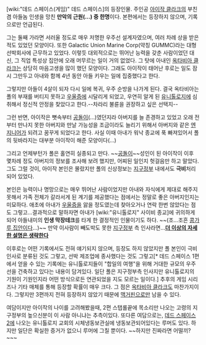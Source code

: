 [wiki:"데드 스페이스(게임)" 데드 스페이스]의 등장인물. 주인공 [[아이작 클라크]]의 부친 겸 아들놈 인생을 망친 '''만악의 근원(...) 중 한명'''이다. 본편에서는 등장하지 않으며, 기록으로만 언급된다. 

그는 둘째 가라면 서러울 정도로 매우 저명한 우주선 설계자였으며, 여러 차례 상을 받은 적도 있었던 모양이다. 또한 Galactic Union Marine Corp(약칭 GUMMC)라는 대형 선박회사에 근무하고 있었다. 이렇듯 대외적으로는 뛰어난 능력을 갖춘 사람이었던 대신, 그 직업 특성상 집안에 오래 머무르는 일이 거의 없었다. 그 탓에 아내인 [[옥타비아 클라크]]는 상당히 마음고생을 많이 했던 모양이다. 그래도 아이작이 태어난 후로는 일도 잠시 그만두고 아내와 함께 4년 동안 아들 키우는 일에 집중했다고 한다.

그렇지만 아들이 4살이 되자 다시 일에 복귀, 우주 순방을 나가게 된다. 결국 옥타비아는 폴의 부재를 버티지 못하고 [[우울증]]에 시달리게 되었고, 우연히 알게 된 [[유니톨로지]]에 심취해서 정신적 안정을 찾았다고 한다.--차라리 불륜을 권장하고 싶은 선택지--

그런 반면, 아이작은 뼛속부터 [[공돌이]](...)였던지라 아버지를 늘 존경하고 있었고 오래 전부터 만나지 못한 아버지와 만날 가능성을 조금이라도 늘리기 위해서 아버지와 같은 [[엔지니어]]가 되려고 꿈꾸게 되었다고 한다. 사실 이때 아내가 워낙 종교에 푹 빠져있어서 폴의 뒷바라지는 대부분 아이작이 해준 모양이다(...)

그리고 언제부턴가 폴은 홀연히 실종되고 만다. ~~[[공돌이]]~~성인이 된 아이작이 이후 몇차례 정도 아버지의 정보를 조사해 보려 했지만, 어찌된 일인지 헛걸음만 하고 말았다. 그도 그럴 것이, 아이작 본인은 몰랐지만 폴의 신상정보는 [[지구정부]] 내에서도 '''극비'''처리 되어 있었다.

본인은 능력이나 명망으로는 매우 뛰어난 사람이었지만 아내와 자식에게 제대로 해주지 못해서 가족 전체가 갈라서게 된 계기를 제공했다는 점에서는 정말로 좋은 아버지인지는 미묘하다. 애초에 아내가 [[우울증]]을 앓을 정도였는데 찾아오거나 연락 한번 않았다는 점도 그렇고...결과적으로 말하자면 아내가 [wiki:"유니톨로지" 사이비 종교]에 귀의하게 되어 아들내미의 '''인생 막장테크'''를 타게 한 결정적인 인물이기도 하다. ~~(조...조흔 [[콩가루 집안]]이다...)~~
만약 이사람이 빼도박도 못한 [[지구정부]] 측 인사라면...'''[[더 이상의 자세한 설명은 생략한다]]'''
 
이후로는 어떤 기록에서도 전혀 얘기되지 않으며, 등장도 하지 않았지만 폴 본인이 극비 인사로 분류된 것도 그렇고, 선박 제조업에 종사했다는 것도 그렇고[* 데드 스페이스 1편에서 얻을 수 있는 기록에는 유니톨로지들이 "합일의 여행"을 위해 거대한 규모의 우주선을 건축하고 있다는 내용이 담겨있다. 일단 폴은 지구정부측 인사지만 유니톨로지의 기원이 기원인지라 어떤 방식으로든 연관되었을 지도 모르는 일이다.] 추후의 게임 시리즈나 기타 매체를 통해 등장할 확률이 매우 크다. 그 점은 [[옥타비아 클라크]]도 마찬가지이다. 그렇지만 3편까지 전혀 등장하지 않았기 때문에 [[맥거핀]]으로만 남을 수 있다.

여담이지만 아이작의 나이를 고려해봤을때, 2편 스탭롤끝에 목소리만 나오는 고령의 지구정부의 높으신분이 이 사람 아니냐는 추측이있다.
또다른 여담으로는, [[데드 스페이스 2]]에 나오는 유니톨로지 교회의 시체냉동보관실에 냉동보관되어있다는 루머도 있다. 하지만 일단은 확실한 증거가 없으니 루머에 그칠 뿐이다. ~~하지만 진짜라면 어떨끼?~~~
